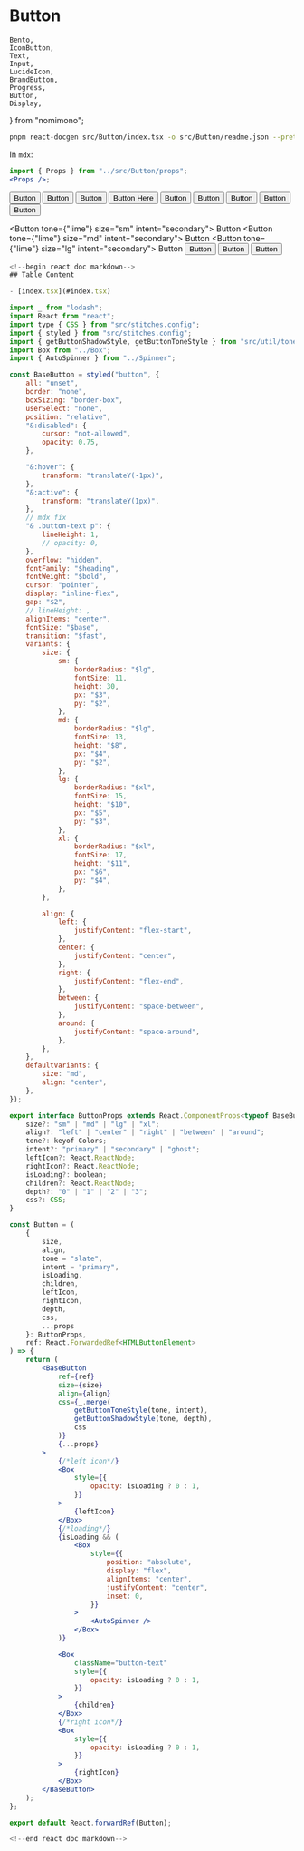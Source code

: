 # Button

	Bento,
	IconButton,
	Text,
	Input,
	LucideIcon,
	BrandButton,
	Progress,
	Button,
	Display,
} from "nomimono";


```zsh
pnpm react-docgen src/Button/index.tsx -o src/Button/readme.json --pretty
```

In `mdx`:

```jsx
import { Props } from "../src/Button/props";
<Props />;
```

<Props />

<Display label="icon button">

<Button size="sm" intent="primary">
	Button
</Button>
<Button size="md" intent="primary">
	Button
</Button>
<Button size="lg" intent="primary">
	Button
</Button>
<Button tone={"sky"} size="sm" intent="secondary">
	Button Here
</Button>
<Button tone={"sky"} size="md" intent="secondary">
	Button
</Button>
<Button tone={"sky"} size="lg" intent="secondary">
	Button
</Button>
<Button tone={"blue"} size="sm" intent="secondary">
	Button
</Button>
<Button tone={"blue"} size="md" intent="secondary">
	Button
</Button>
<Button tone={"blue"} size="lg" intent="secondary">
	Button
</Button>

<Button tone={"lime"} size="sm" intent="secondary">
	Button
</Button>
<Button tone={"lime"} size="md" intent="secondary">
	Button
</Button>
<Button tone={"lime"} size="lg" intent="secondary">
	Button
</Button>
<Button size="sm" intent="ghost">
	Button
</Button>
<Button size="md" intent="ghost">
	Button
</Button>
<Button size="lg" intent="ghost">
	Button
</Button>

</Display>

```jsx
<!--begin react doc markdown-->
## Table Content

- [index.tsx](#index.tsx)

import _ from "lodash";
import React from "react";
import type { CSS } from "src/stitches.config";
import { styled } from "src/stitches.config";
import { getButtonShadowStyle, getButtonToneStyle } from "src/util/tones";
import Box from "../Box";
import { AutoSpinner } from "../Spinner";

const BaseButton = styled("button", {
	all: "unset",
	border: "none",
	boxSizing: "border-box",
	userSelect: "none",
	position: "relative",
	"&:disabled": {
		cursor: "not-allowed",
		opacity: 0.75,
	},

	"&:hover": {
		transform: "translateY(-1px)",
	},
	"&:active": {
		transform: "translateY(1px)",
	},
	// mdx fix
	"& .button-text p": {
		lineHeight: 1,
		// opacity: 0,
	},
	overflow: "hidden",
	fontFamily: "$heading",
	fontWeight: "$bold",
	cursor: "pointer",
	display: "inline-flex",
	gap: "$2",
	// lineHeight: ,
	alignItems: "center",
	fontSize: "$base",
	transition: "$fast",
	variants: {
		size: {
			sm: {
				borderRadius: "$lg",
				fontSize: 11,
				height: 30,
				px: "$3",
				py: "$2",
			},
			md: {
				borderRadius: "$lg",
				fontSize: 13,
				height: "$8",
				px: "$4",
				py: "$2",
			},
			lg: {
				borderRadius: "$xl",
				fontSize: 15,
				height: "$10",
				px: "$5",
				py: "$3",
			},
			xl: {
				borderRadius: "$xl",
				fontSize: 17,
				height: "$11",
				px: "$6",
				py: "$4",
			},
		},

		align: {
			left: {
				justifyContent: "flex-start",
			},
			center: {
				justifyContent: "center",
			},
			right: {
				justifyContent: "flex-end",
			},
			between: {
				justifyContent: "space-between",
			},
			around: {
				justifyContent: "space-around",
			},
		},
	},
	defaultVariants: {
		size: "md",
		align: "center",
	},
});

export interface ButtonProps extends React.ComponentProps<typeof BaseButton> {
	size?: "sm" | "md" | "lg" | "xl";
	align?: "left" | "center" | "right" | "between" | "around";
	tone?: keyof Colors;
	intent?: "primary" | "secondary" | "ghost";
	leftIcon?: React.ReactNode;
	rightIcon?: React.ReactNode;
	isLoading?: boolean;
	children?: React.ReactNode;
	depth?: "0" | "1" | "2" | "3";
	css?: CSS;
}

const Button = (
	{
		size,
		align,
		tone = "slate",
		intent = "primary",
		isLoading,
		children,
		leftIcon,
		rightIcon,
		depth,
		css,
		...props
	}: ButtonProps,
	ref: React.ForwardedRef<HTMLButtonElement>
) => {
	return (
		<BaseButton
			ref={ref}
			size={size}
			align={align}
			css={_.merge(
				getButtonToneStyle(tone, intent),
				getButtonShadowStyle(tone, depth),
				css
			)}
			{...props}
		>
			{/*left icon*/}
			<Box
				style={{
					opacity: isLoading ? 0 : 1,
				}}
			>
				{leftIcon}
			</Box>
			{/*loading*/}
			{isLoading && (
				<Box
					style={{
						position: "absolute",
						display: "flex",
						alignItems: "center",
						justifyContent: "center",
						inset: 0,
					}}
				>
					<AutoSpinner />
				</Box>
			)}

			<Box
				className="button-text"
				style={{
					opacity: isLoading ? 0 : 1,
				}}
			>
				{children}
			</Box>
			{/*right icon*/}
			<Box
				style={{
					opacity: isLoading ? 0 : 1,
				}}
			>
				{rightIcon}
			</Box>
		</BaseButton>
	);
};

export default React.forwardRef(Button);

<!--end react doc markdown-->
```

